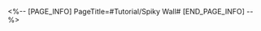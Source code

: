 <%-- [PAGE_INFO]
PageTitle=#Tutorial/Spiky Wall#
[END_PAGE_INFO] --%>
{{Tutorial
|sort      = 982006
|title     = Spiky Wall
|subtitle  = 
|type      = 
|about     = 
|image1    = Tutorial Spiky Wall 1.png{{subst:void|<!--$UPLOAD:<<SpriteOutput/TutorialPic/TutorialPage_982006.png>-<Tutorial Spiky Wall 1.png>-<Tutorial Files>>-->}}
|text1     = Colliding with a {{Color|h|nobold=1|Spiky Wall}} deals {{Color|h|nobold=1|3}} DMG to the baby seal.
}}